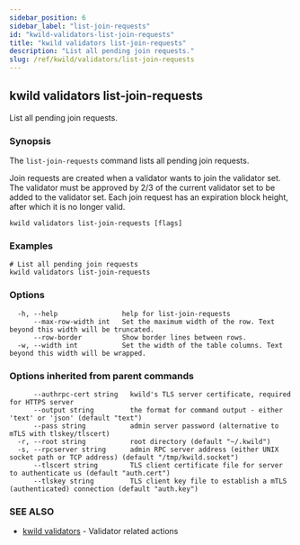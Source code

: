 ```yaml
---
sidebar_position: 6
sidebar_label: "list-join-requests"
id: "kwild-validators-list-join-requests"
title: "kwild validators list-join-requests"
description: "List all pending join requests."
slug: /ref/kwild/validators/list-join-requests
---
```


## kwild validators list-join-requests

List all pending join requests.

### Synopsis

The `list-join-requests` command lists all pending join requests.
	
Join requests are created when a validator wants to join the validator set. The validator must be approved by 2/3 of the current validator set to be added to the validator set.
Each join request has an expiration block height, after which it is no longer valid.

```
kwild validators list-join-requests [flags]
```

### Examples

```
# List all pending join requests
kwild validators list-join-requests
```

### Options

```
  -h, --help                help for list-join-requests
      --max-row-width int   Set the maximum width of the row. Text beyond this width will be truncated.
      --row-border          Show border lines between rows.
  -w, --width int           Set the width of the table columns. Text beyond this width will be wrapped.
```

### Options inherited from parent commands

```
      --authrpc-cert string   kwild's TLS server certificate, required for HTTPS server
      --output string         the format for command output - either 'text' or 'json' (default "text")
      --pass string           admin server password (alternative to mTLS with tlskey/tlscert)
  -r, --root string           root directory (default "~/.kwild")
  -s, --rpcserver string      admin RPC server address (either UNIX socket path or TCP address) (default "/tmp/kwild.socket")
      --tlscert string        TLS client certificate file for server to authenticate us (default "auth.cert")
      --tlskey string         TLS client key file to establish a mTLS (authenticated) connection (default "auth.key")
```

### SEE ALSO

* [kwild validators](/docs/ref/kwild/validators)	 - Validator related actions

